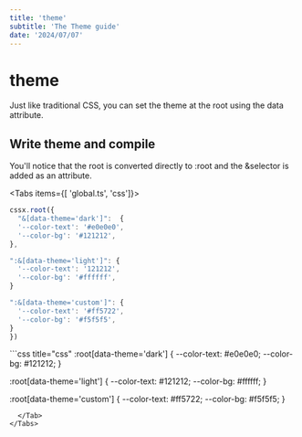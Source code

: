 ```yaml
---
title: 'theme'
subtitle: 'The Theme guide'
date: '2024/07/07'
---
```


<TocBot />

# theme
Just like traditional CSS, you can set the theme at the root using the data attribute.  

## Write theme and compile
You'll notice that the root is converted directly to :root and the &selector is added as an attribute.

<Tabs items={[ 'global.ts', 'css']}>
  <Tab>
```ts title="global.ts"
cssx.root({
  "&[data-theme='dark']":  {
  '--color-text': '#e0e0e0',
  '--color-bg': '#121212',
},

":&[data-theme='light']": {
  '--color-text': '121212',
  '--color-bg': '#ffffff',
}

":&[data-theme='custom']": {
  '--color-text': '#ff5722',
  '--color-bg': '#f5f5f5',
}
})
```
  </Tab>
  <Tab>
```css title="css"
:root[data-theme='dark'] {
  --color-text: #e0e0e0;
  --color-bg: #121212;
}

:root[data-theme='light'] {
  --color-text: #121212;
  --color-bg: #ffffff;
}

:root[data-theme='custom'] {
  --color-text: #ff5722;
  --color-bg: #f5f5f5;
}
```
  </Tab>
</Tabs>

